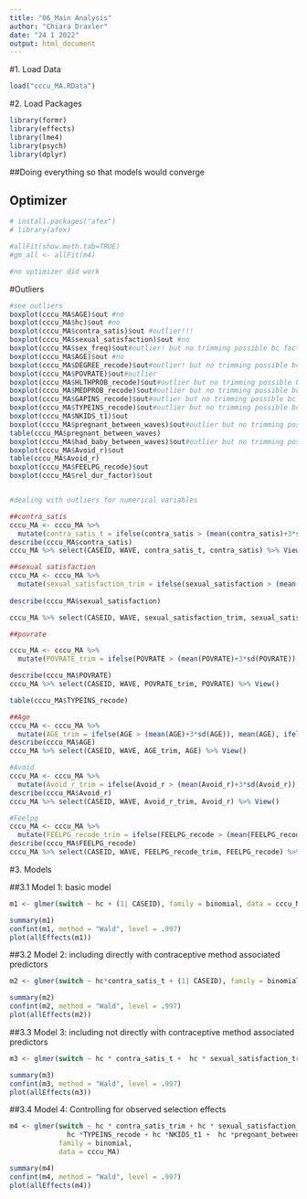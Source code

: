 ```yaml
---
title: "06_Main Analysis"
author: "Chiara Draxler"
date: "24 1 2022"
output: html_document
---
```


#1. Load Data
```r
load("cccu_MA.RData")
```


#2. Load Packages
```r
library(formr)
library(effects)
library(lme4)
library(psych)
library(dplyr)
```

##Doing everything so that models would converge


## Optimizer
```r
# install.packages("afex")
# library(afex)

#allFit(show.meth.tab=TRUE) 
#gm_all <- allFit(m4)

#no optimizer did work
```

#Outliers
```r

#see outliers
boxplot(cccu_MA$AGE)$out #no
boxplot(cccu_MA$hc)$out #no
boxplot(cccu_MA$contra_satis)$out #outlier!!!
boxplot(cccu_MA$sexual_satisfaction)$out #no
boxplot(cccu_MA$sex_freq)$out#outlier! but no trimming possible bc factor
boxplot(cccu_MA$AGE)$out #no
boxplot(cccu_MA$DEGREE_recode)$out#outlier! but no trimming possible bc factor
boxplot(cccu_MA$POVRATE)$out#outlier
boxplot(cccu_MA$HLTHPROB_recode)$out#outlier but no trimming possible bc factor
boxplot(cccu_MA$MEDPROB_recode)$out#outlier but no trimming possible bc factor
boxplot(cccu_MA$GAPINS_recode)$out#outlier but no trimming possible bc factor
boxplot(cccu_MA$TYPEINS_recode)$out#outlier but no trimming possible bc factor
boxplot(cccu_MA$NKIDS_t1)$out
boxplot(cccu_MA$pregnant_between_waves)$out#outlier but no trimming possible bc
table(cccu_MA$pregnant_between_waves)
boxplot(cccu_MA$had_baby_between_waves)$out#outlier but no trimming possible bc factor
boxplot(cccu_MA$Avoid_r)$out
table(cccu_MA$Avoid_r)
boxplot(cccu_MA$FEELPG_recode)$out
boxplot(cccu_MA$rel_dur_factor)$out


#dealing with outliers for numerical variables

##contra_satis
cccu_MA <- cccu_MA %>%
  mutate(contra_satis_t = ifelse(contra_satis > (mean(contra_satis)+3*sd(contra_satis)), mean(contra_satis), ifelse(contra_satis < (mean(contra_satis)-3*sd(contra_satis)), mean(contra_satis), contra_satis)))
describe(cccu_MA$contra_satis)
cccu_MA %>% select(CASEID, WAVE, contra_satis_t, contra_satis) %>% View()

##sexual satisfaction
cccu_MA <- cccu_MA %>%
  mutate(sexual_satisfaction_trim = ifelse(sexual_satisfaction > (mean(sexual_satisfaction)+3*sd(sexual_satisfaction)), mean(sexual_satisfaction), ifelse(sexual_satisfaction < (mean(sexual_satisfaction)- 3*sd(sexual_satisfaction)), mean(sexual_satisfaction), sexual_satisfaction)))
         
describe(cccu_MA$sexual_satisfaction)

cccu_MA %>% select(CASEID, WAVE, sexual_satisfaction_trim, sexual_satisfaction) %>% View()

##povrate

cccu_MA <- cccu_MA %>%
  mutate(POVRATE_trim = ifelse(POVRATE > (mean(POVRATE)+3*sd(POVRATE)), mean(POVRATE), ifelse(POVRATE < (mean(POVRATE)-3*sd(POVRATE)), mean(POVRATE), POVRATE)))

describe(cccu_MA$POVRATE)
cccu_MA %>% select(CASEID, WAVE, POVRATE_trim, POVRATE) %>% View()

table(cccu_MA$TYPEINS_recode)

##Age
cccu_MA <- cccu_MA %>%
  mutate(AGE_trim = ifelse(AGE > (mean(AGE)+3*sd(AGE)), mean(AGE), ifelse(AGE < (mean(AGE)- 3*sd(AGE)), mean(AGE), AGE)))
describe(cccu_MA$AGE)
cccu_MA %>% select(CASEID, WAVE, AGE_trim, AGE) %>% View()

#Avoid
cccu_MA <- cccu_MA %>%
  mutate(Avoid_r_trim = ifelse(Avoid_r > (mean(Avoid_r)+3*sd(Avoid_r)), mean(Avoid_r), ifelse(Avoid_r < (mean(Avoid_r)-3*sd(Avoid_r)),mean(Avoid_r), Avoid_r)))
describe(cccu_MA$Avoid_r)
cccu_MA %>% select(CASEID, WAVE, Avoid_r_trim, Avoid_r) %>% View()

#Feelpg
cccu_MA <- cccu_MA %>%
  mutate(FEELPG_recode_trim = ifelse(FEELPG_recode > (mean(FEELPG_recode)+3*sd(FEELPG_recode)), mean(FEELPG_recode), ifelse(FEELPG_recode < (mean(FEELPG_recode)-3*sd(FEELPG_recode)), mean(FEELPG_recode), FEELPG_recode)))
describe(cccu_MA$FEELPG_recode)
cccu_MA %>% select(CASEID, WAVE, FEELPG_recode_trim, FEELPG_recode) %>% View()


```


#3. Models

##3.1 Model 1: basic model
```r
m1 <- glmer(switch ~ hc + (1| CASEID), family = binomial, data = cccu_MA, control=glmerControl(optimizer="bobyqa"))

summary(m1)
confint(m1, method = "Wald", level = .997)
plot(allEffects(m1))
```


##3.2 Model 2: including directly with contraceptive method associated predictors
```r
m2 <- glmer(switch ~ hc*contra_satis_t + (1| CASEID), family = binomial, data = cccu_MA, control=glmerControl(optimizer="bobyqa"))

summary(m2)
confint(m2, method = "Wald", level = .997)
plot(allEffects(m2))
```


##3.3 Model 3: including not directly with contraceptive method associated predictors
```r
m3 <- glmer(switch ~ hc * contra_satis_t +  hc * sexual_satisfaction_trim + hc * sex_freq  + (1| CASEID), family = binomial, data = cccu_MA, control=glmerControl(optimizer="bobyqa"))

summary(m3)
confint(m3, method = "Wald", level = .997)
plot(allEffects(m3))
```

##3.4 Model 4: Controlling for observed selection effects
```r
m4 <- glmer(switch ~ hc * contra_satis_trim + hc * sexual_satisfaction_trim +  hc * sex_freq + hc *AGE_trim + hc *DEGREE_recode + hc *POVRATE_trim + hc *HLTHPROB_recode + hc *MEDPROB_recode +  hc *GAPINS_recode +
              hc *TYPEINS_recode + hc *NKIDS_t1 +  hc *pregnant_between_waves + hc *had_baby_between_waves+ hc *Avoid_r_trim + hc *FEELPG_recode_trim + hc *rel_dur_factor + (1| CASEID),
            family = binomial,
            data = cccu_MA)

summary(m4)
confint(m4, method = "Wald", level = .997)
plot(allEffects(m4))
```





